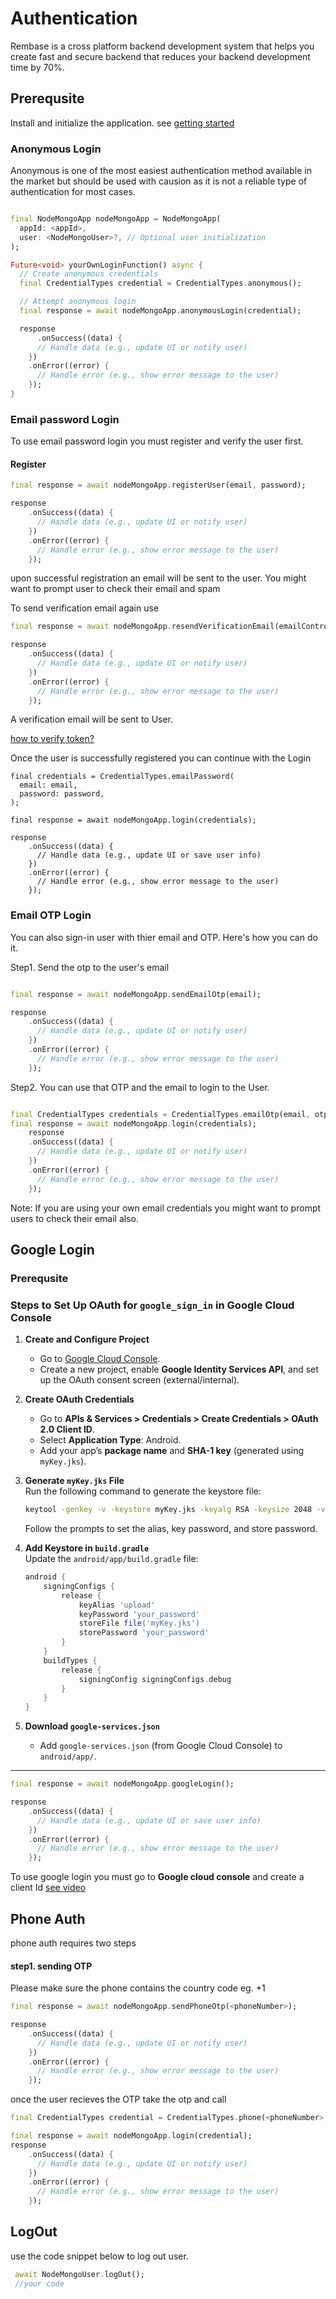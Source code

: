 # Authentication

Rembase is a cross platform backend development system that helps you create fast and secure backend that reduces your backend development time by 70%.

## Prerequsite

Install and initialize the application. see [getting started](/flutter-sdk/getting_started)

### Anonymous Login

Anonymous is one of the most easiest authentication method available in the market but should be used with causion as it is not a reliable type of authentication for most cases.


```dart

final NodeMongoApp nodeMongoApp = NodeMongoApp(
  appId: <appId>, 
  user: <NodeMongoUser>?, // Optional user initialization
);

Future<void> yourOwnLoginFunction() async {
  // Create anonymous credentials
  final CredentialTypes credential = CredentialTypes.anonymous();

  // Attempt anonymous login
  final response = await nodeMongoApp.anonymousLogin(credential);

  response
      .onSuccess((data) {
      // Handle data (e.g., update UI or notify user)
    })
    .onError((error) {
      // Handle error (e.g., show error message to the user)
    });
}

```

### Email password Login
To use email password login you must register and verify the user first.


#### Register
```dart
final response = await nodeMongoApp.registerUser(email, password);

response
    .onSuccess((data) {
      // Handle data (e.g., update UI or notify user)
    })
    .onError((error) {
      // Handle error (e.g., show error message to the user)
    });

```

upon successful registration an email will be sent to the user.
You might want to prompt user to check their email and spam

To send verification email again use

```dart
final response = await nodeMongoApp.resendVerificationEmail(emailController.text);

response
    .onSuccess((data) {
      // Handle data (e.g., update UI or notify user)
    })
    .onError((error) {
      // Handle error (e.g., show error message to the user)
    });

```
A verification email will be sent to User.

[how to verify token?](verify-registeration-token])

Once the user is successfully registered you can continue with the Login
```
final credentials = CredentialTypes.emailPassword(
  email: email, 
  password: password,
);

final response = await nodeMongoApp.login(credentials);

response
    .onSuccess((data) {
      // Handle data (e.g., update UI or save user info)
    })
    .onError((error) {
      // Handle error (e.g., show error message to the user)
    });

```
### Email OTP Login
You can also sign-in user with thier email and OTP. Here's how you can do it.

Step1. Send the otp to the user's email

```dart

final response = await nodeMongoApp.sendEmailOtp(email);

response
    .onSuccess((data) {
      // Handle data (e.g., update UI or notify user)
    })
    .onError((error) {
      // Handle error (e.g., show error message to the user)
    });

```
Step2. You can use that OTP and the email to login to the User.
```dart

final CredentialTypes credentials = CredentialTypes.emailOtp(email, otp)
final response = await nodeMongoApp.login(credentials);
    response
    .onSuccess((data) {
      // Handle data (e.g., update UI or notify user)
    })
    .onError((error) {
      // Handle error (e.g., show error message to the user)
    });

```
Note: If you are using your own email credentials you might want to prompt users to check their email also.



## Google Login

### Prerequsite
### **Steps to Set Up OAuth for `google_sign_in` in Google Cloud Console**

1. **Create and Configure Project**  
   - Go to [Google Cloud Console](https://console.cloud.google.com/).  
   - Create a new project, enable **Google Identity Services API**, and set up the OAuth consent screen (external/internal).  

2. **Create OAuth Credentials**  
   - Go to **APIs & Services > Credentials > Create Credentials > OAuth 2.0 Client ID**.  
   - Select **Application Type**: Android.  
   - Add your app’s **package name** and **SHA-1 key** (generated using `myKey.jks`).  

3. **Generate `myKey.jks` File**  
   Run the following command to generate the keystore file:  
   ```bash
   keytool -genkey -v -keystore myKey.jks -keyalg RSA -keysize 2048 -validity 10000 -alias upload
   ```  
   Follow the prompts to set the alias, key password, and store password.

4. **Add Keystore in `build.gradle`**  
   Update the `android/app/build.gradle` file:  
   ```gradle
   android {
       signingConfigs {
           release {
               keyAlias 'upload'
               keyPassword 'your_password'
               storeFile file('myKey.jks')
               storePassword 'your_password'
           }
       }
       buildTypes {
           release {
               signingConfig signingConfigs.debug
           }
       }
   }
   ```

5. **Download `google-services.json`**  
   - Add `google-services.json` (from Google Cloud Console) to `android/app/`.  

---

```dart
final response = await nodeMongoApp.googleLogin();

response
    .onSuccess((data) {
      // Handle data (e.g., update UI or save user info)
    })
    .onError((error) {
      // Handle error (e.g., show error message to the user)
    });

```


To use google login you must go to **Google cloud console** and create a client Id
[see video](https://www.youtube.com/watch?v=E5WgU6ERZzA&t=570s)




## Phone Auth
phone auth requires two steps 
#### step1. sending OTP
Please make sure the phone contains the country code eg. +1 

```dart
final response = await nodeMongoApp.sendPhoneOtp(<phoneNumber>);

response
    .onSuccess((data) {
      // Handle data (e.g., update UI or notify user)
    })
    .onError((error) {
      // Handle error (e.g., show error message to the user)
    });

```

once the user recieves the OTP take the otp and call

```dart
final CredentialTypes credential = CredentialTypes.phone(<phoneNumber>, <OTP>);

final response = await nodeMongoApp.login(credential);
response
    .onSuccess((data) {
      // Handle data (e.g., update UI or notify user)
    })
    .onError((error) {
      // Handle error (e.g., show error message to the user)
    });
```





## LogOut
use the code snippet below to log out user.
```dart
 await NodeMongoUser.logOut();
 //your code
```



